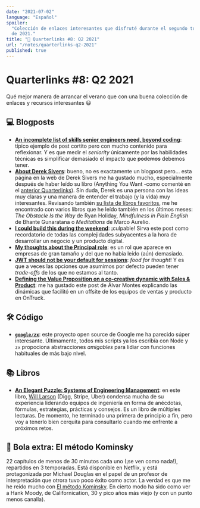 ```yaml
---
date: "2021-07-02"
language: "Español"
spoiler:
  "Colección de enlaces interesantes que disfruté durante el segundo trimestre
  de 2021."
title: "🔗 Quarterlinks #8: Q2 2021"
url: "/notes/quarterlinks-q2-2021"
published: true
---
```


# Quarterlinks #8: Q2 2021

Qué mejor manera de arrancar el verano que con una buena colección de enlaces y
recursos interesantes 😃

## 💻 Blogposts

- **[An incomplete list of skills senior engineers need, beyond
  coding][skills]**: típico ejemplo de post cortito pero con mucho contenido
  para reflexionar. Y es que medir el _seniority_ únicamente por las habilidades
  técnicas es simplificar demasiado el impacto que ~~podemos~~ debemos tener.
- **[About Derek Sivers][sivers]**: bueno, no es exactamente un blogpost pero...
  esta página en la web de Derek Sivers me ha gustado mucho, especialmente
  después de haber leído su libro (Anything You Want -como comenté en el
  [anterior Quarterlinks](/notes/quarterlinks-q1-2021/)). Sin duda, Derek es una
  persona con las ideas muy claras y una manera de entender el trabajo (y la
  vida) muy interesantes. Revisando también
  [su lista de libros favoritos](https://sive.rs/book), me he encontrado con
  varios libros que he leído también en los últimos meses: _The Obstacle Is the
  Way_ de Ryan Holiday, _Mindfulness in Plain English_ de Bhante Gunaratana o
  _Meditations_ de Marco Aurelio.
- **[I could build this during the weekend][weekend]**: ¡culpable! Sirva este
  post como recordatorio de todas las complejidades subyacentes a la hora de
  desarrollar un negocio y un producto digital.
- **[My thoughts about the Principal role][principal]**: es un rol que aparece
  en empresas de gran tamaño y del que no había leído (aún) demasiado.
- **[JWT should not be your default for sessions][jwt]**: _food for thought_! Y
  es que a veces las opciones que asumimos por defecto pueden tener _trade-offs_
  de los que no estamos al tanto.
- **[Defining the Value Proposition on a co-creative dynamic with Sales &
  Product][value]**: me ha gustado este post de Álvar Montes explicando las
  dinámicas que facilitó en un offsite de los equipos de ventas y producto en
  OnTruck.

## 🛠 Código

- **[`google/zx`][zx]**: este proyecto open source de Google me ha parecido
  súper interesante. Últimamente, todos mis scripts ya los escribía con Node y
  `zx` propociona abstracciones _amigables_ para lidiar con funciones habituales
  de más bajo nivel.

## 📚 Libros

- **[An Elegant Puzzle: Systems of Engineering Management][puzzle]**: en este
  libro, [Will Larson](https://lethain.com/) (Digg, Stripe, Uber) condensa mucha
  de su experiencia liderando equipos de ingeniería en forma de anécdotas,
  fórmulas, estrategias, prácticas y consejos. Es un libro de múltiples
  lecturas. De momento, he terminado una primera de principio a fin, pero voy a
  tenerlo bien cerquita para consultarlo cuando me enfrente a próximos retos.

## 🎱 Bola extra: El método Kominsky

22 capítulos de menos de 30 minutos cada uno (¡se ven como nada!), repartidos en
3 temporadas. Está disponible en Netflix, y está protagonizada por Michael
Douglas en el papel de un profesor de interpretación que otrora tuvo poco éxito
como actor. La verdad es que me he reído mucho con [El método
Kominsky][kominsky]. En cierto modo ha sido como ver a Hank Moody, de
Californication, 30 y pico años más viejo (y con un punto menos canalla).

[skills]:
  https://www.elidedbranches.com/2021/06/an-incomplete-list-of-skills-senior.html?m=1
[sivers]: https://sive.rs/about
[weekend]:
  https://world.hey.com/joaoqalves/i-could-build-this-during-the-weekend-aa093c5e
[principal]:
  https://www.galiglobal.com/blog/2021/20210313-The-principal-role.html
[jwt]: https://evertpot.com/jwt-is-a-bad-default/
[zx]: https://github.com/google/zx
[value]:
  https://nerds.ontruck.com/defining-the-value-proposition-on-a-co-creative-dynamic-with-sales-product-9ccf3026414d
[puzzle]: https://www.goodreads.com/book/show/45303387-an-elegant-puzzle
[kominsky]: https://www.filmaffinity.com/es/film813870.html
